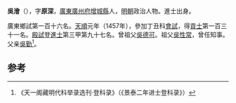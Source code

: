 '''吳澮'''（{{bd|1430年||？}}），字'''原深'''，[[廣東|廣東]][[廣州府|廣州府]][[增城縣|增城縣]]人，[[明朝|明朝]]政治人物。進士出身。

廣東鄉試第一百十六名。[[天顺_(明朝)|天順]]元年（1457年），參加丁丑科[[會試|會試]]，得[[貢士|貢士]]第一百三十一名。[[殿試|殿試]]登[[進士|進士]]第三甲第九十七名。曾祖父[[吳德可|吳德可]]。祖父[[吳性常|吳性常]]，曾任知事。父亲[[吳勤|吳勤]]<ref>《天一阁藏明代科举录选刊·登科录》（《景泰二年进士登科录》）</ref>。

==参考==
{{reflist}}
{{明朝人物小作品}}
{{天順元年丁丑科殿試金榜}}